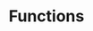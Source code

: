 ---
id: "q_php_easy_009"
questionType: "MULTIPLE_CHOICE"
title: "Functions"
description: "How do you define a function in PHP?"
difficulty: "EASY"
category: "PHP"
options:
  - "function myFunc() {}"
  - "def myFunc() {}"
  - "func myFunc() {}"
  - "create myFunc() {}"
correctAnswer: 0
---